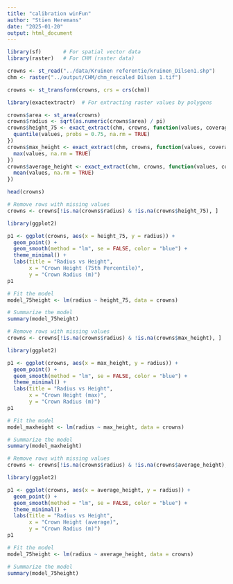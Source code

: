 ```yaml
---
title: "calibration winFun"
author: "Stien Heremans"
date: "2025-01-20"
output: html_document
---
```


```r
library(sf)       # For spatial vector data
library(raster)   # For CHM (raster data)

crowns <- st_read("../data/Kruinen referentie/kruinen_Dilsen1.shp")
chm <- raster("../output/CHM/chm_rescaled Dilsen 1.tif")

crowns <- st_transform(crowns, crs = crs(chm))
```

```r
library(exactextractr)  # For extracting raster values by polygons

crowns$area <- st_area(crowns)
crowns$radius <- sqrt(as.numeric(crowns$area) / pi)
crowns$height_75 <- exact_extract(chm, crowns, function(values, coverage_fraction) {
  quantile(values, probs = 0.75, na.rm = TRUE)
})
crowns$max_height <- exact_extract(chm, crowns, function(values, coverage_fraction) {
  max(values, na.rm = TRUE)
})
crowns$average_height <- exact_extract(chm, crowns, function(values, coverage_fraction) {
  mean(values, na.rm = TRUE)
})

```


```r
head(crowns)
```
```r
# Remove rows with missing values
crowns <- crowns[!is.na(crowns$radius) & !is.na(crowns$height_75), ]
```


```r
library(ggplot2)

p1 <- ggplot(crowns, aes(x = height_75, y = radius)) +
  geom_point() +
  geom_smooth(method = "lm", se = FALSE, color = "blue") +
  theme_minimal() +
  labs(title = "Radius vs Height",
       x = "Crown Height (75th Percentile)",
       y = "Crown Radius (m)")
p1
```

```r

# Fit the model
model_75height <- lm(radius ~ height_75, data = crowns)

# Summarize the model
summary(model_75height)
```


```r
# Remove rows with missing values
crowns <- crowns[!is.na(crowns$radius) & !is.na(crowns$max_height), ]
```


```r
library(ggplot2)

p1 <- ggplot(crowns, aes(x = max_height, y = radius)) +
  geom_point() +
  geom_smooth(method = "lm", se = FALSE, color = "blue") +
  theme_minimal() +
  labs(title = "Radius vs Height",
       x = "Crown Height (max)",
       y = "Crown Radius (m)")
p1
```

```r

# Fit the model
model_maxheight <- lm(radius ~ max_height, data = crowns)

# Summarize the model
summary(model_maxheight)
```



```r
# Remove rows with missing values
crowns <- crowns[!is.na(crowns$radius) & !is.na(crowns$average_height), ]
```


```r
library(ggplot2)

p1 <- ggplot(crowns, aes(x = average_height, y = radius)) +
  geom_point() +
  geom_smooth(method = "lm", se = FALSE, color = "blue") +
  theme_minimal() +
  labs(title = "Radius vs Height",
       x = "Crown Height (average)",
       y = "Crown Radius (m)")
p1
```

```r

# Fit the model
model_75height <- lm(radius ~ average_height, data = crowns)

# Summarize the model
summary(model_75height)
```

